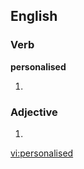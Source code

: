 ==English==

===Verb===
'''personalised'''

# {{past of|[[personalise]]}}

===Adjective===
{{en-adj}}

# {{alternative spelling of|[[personalized]]}}

[[vi:personalised]]
